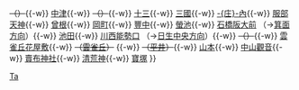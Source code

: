 {{鐵道路線
| 模板名稱 = 寶塚本線
| 名稱 =<small>[[阪急電鐵]]</small> [[寶塚本線]]
| 代表色 = #f26627
| 背景顏色 = 
| 車站列表 = [[大阪梅田站 (阪急)|大阪梅田]]{{-w}} <s>（{{link-ja|北野站 (大阪府)|北野駅 (大阪府)|北野}}）</s>{{-w}} [[中津站 (阪急)|中津]]{{-w}} <s>（{{link-ja|新淀川站|新淀川駅|新淀川}}）</s>{{-w}} [[十三站|十三]]{{-w}} [[三國站 (大阪府)|三國]]{{-w}} [[庄內站 (大阪府)|-{庄}-內]]{{-w}} [[服部天神站|服部天神]]{{-w}} [[曾根站 (大阪府)|曾根]]{{-w}} [[岡町站|岡町]]{{-w}} [[豐中站|豐中]]{{-w}} [[螢池站|螢池]]{{-w}} [[石橋阪大前站|石橋阪大前]] （→[[Template:箕面線|箕面方向]]）{{-w}} [[池田站 (大阪府)|池田]]{{-w}} [[川西能勢口站|川西能勢口]] （→[[Template:能勢電鐵|日生中央方向]]）{{-w}} <del>（{{link-ja|花屋敷站|花屋敷駅|花屋敷}}）</del>{{-w}}  [[雲雀丘花屋敷站|雲雀丘花屋敷]]{{-w}} <del>（[[雲雀丘花屋敷站|雲雀丘]]）</del> {{-w}}  <del>（[[山本站 (兵庫縣)|平井]]）</del>{{-w}} [[山本站 (兵庫縣)|山本]]{{-w}} [[中山觀音站|中山觀音]]{{-w}} [[賣布神社站|賣布神社]]{{-w}} [[清荒神站|清荒神]]{{-w}} [[寶塚站|寶塚]]
}}<noinclude>
[[Category:阪急電鐵路線模板|Ta]]
</noinclude>